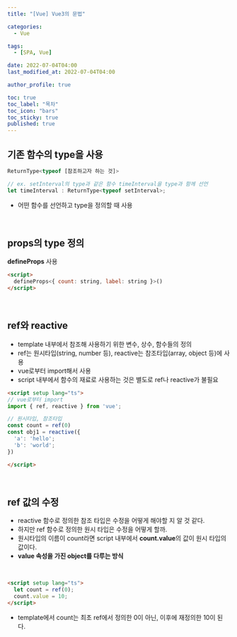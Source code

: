 ```yaml
---
title: "[Vue] Vue3의 문법"

categories:
  - Vue

tags:
  - [SPA, Vue]

date: 2022-07-04T04:00
last_modified_at: 2022-07-04T04:00

author_profile: true

toc: true
toc_label: "목차"
toc_icon: "bars"
toc_sticky: true
published: true
---
```


## 기존 함수의 type을 사용

```js
ReturnType<typeof [참조하고자 하는 것]>

// ex. setInterval의 type과 같은 함수 timeInterval을 type과 함께 선언
let timeInterval : ReturnType<typeof setInterval>;
```
- 어떤 함수를 선언하고 type을 정의할 때 사용

<br />

## props의 type 정의

**defineProps** 사용

```html
<script>
  defineProps<{ count: string, label: string }>()
</script>
```

<br />

## ref와 reactive

- template 내부에서 참조해 사용하기 위한 변수, 상수, 함수들의 정의
- ref는 원시타입(string, number 등), reactive는 참조타입(array, object 등)에 사용
- vue로부터 import해서 사용
- script 내부에서 함수의 재료로 사용하는 것은 별도로 ref나 reactive가 불필요

```html
<script setup lang="ts">
// vue로부터 import
import { ref, reactive } from 'vue';

// 원시타입, 참조타입
const count = ref(0)
const obj1 = reactive({
  'a': 'hello';
  'b': 'world';
})

</script>
```

<br />

## ref 값의 수정

- reactive 함수로 정의한 참조 타입은 수정을 어떻게 해야할 지 알 것 같다.
- 하지만 ref 함수로 정의한 원시 타입은 수정을 어떻게 할까.
- 원시타입의 이름이 count라면 script 내부에서 **count.value**의 값이 원시 타입의 값이다.
- **value 속성을 가진 object를 다루는 방식**

<br />

```html
<script setup lang="ts">
  let count = ref(0);
  count.value = 10;
</script>
```

- template에서 count는 최초 ref에서 정의한 0이 아닌, 이후에 재정의한 10이 된다.